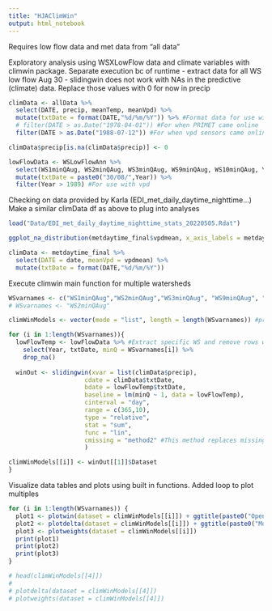```yaml
---
title: "HJAClimWin"
output: html_notebook
---
```


Requires low flow data and met data from "all data"

Exploratory analysis using WSXLowFlow data and climate variables with climwin package. Separate execution bc of runtime
- extract data for all WS low flow Aug 30
- slidingwin does not work with NAs in the predictive (climate) data. Replace those values with 0 for now in precip
```r
climData <- allData %>% 
  select(DATE, precip, meanTemp, meanVpd) %>% 
  mutate(txtDate = format(DATE,"%d/%m/%Y")) %>% #Format data for use with slidingwin function
  # filter(DATE > as.Date("1978-04-01")) #For when PRIMET came online
  filter(DATE > as.Date("1988-07-12")) #For when vpd sensors came online

climData$precip[is.na(climData$precip)] <- 0

lowFlowData <- WSLowFlowAnn %>% 
  select(WS1minQAug, WS2minQAug, WS3minQAug, WS9minQAug, WS10minQAug, Year) %>% 
  mutate(txtDate = paste0("30/08/",Year)) %>% 
  filter(Year > 1989) #For use with vpd
```

Checking on data provided by Karla (EDI_met_daily_daytime_nighttime...)
Make a similar climData df as above to plug into analyses
```r
load("Data/EDI_met_daily_daytime_nighttime_stats_20220505.Rdat")

ggplot_na_distribution(metdaytime_final$vpdmean, x_axis_labels = metdaytime_final$date)

climData <- metdaytime_final %>% 
  select(DATE = date, meanVpd = vpdmean) %>% 
  mutate(txtDate = format(DATE,"%d/%m/%Y"))

```

Execute climwin main function for multiple watersheds
```r
WSvarnames <- c("WS1minQAug","WS2minQAug","WS3minQAug", "WS9minQAug", "WS10minQAug")
# WSvarnames <- "WS2minQAug"

climWinModels <- vector(mode = "list", length = length(WSvarnames)) #preallocate list

for (i in 1:length(WSvarnames)){
  lowFlowTemp <- lowFlowData %>% #Extract specific WS and remove rows with NA
    select(Year, txtDate, minQ = WSvarnames[i]) %>% 
    drop_na()
    
  winOut <- slidingwin(xvar = list(climData$precip),
                     cdate = climData$txtDate,
                     bdate = lowFlowTemp$txtDate,
                     baseline = lm(minQ ~ 1, data = lowFlowTemp),
                     cinterval = "day",
                     range = c(365,10),
                     type = "relative",
                     stat = "sum",
                     func = "lin",
                     cmissing = "method2" #This method replaces missing values with mean value of all records with same date
                     )

climWinModels[[i]] <- winOut[[1]]$Dataset
}
```

Visualize data tables and plots using built in functions. Added loop to plot multiples
```r
for (i in 1:length(WSvarnames)) {
  plot1 <- plotwin(dataset = climWinModels[[i]]) + ggtitle(paste0("Open/close for 95% set ", WSvarnames[i]))
  plot2 <- plotdelta(dataset = climWinModels[[i]]) + ggtitle(paste0("Model AICs for ", WSvarnames[i]))
  plot3 <- plotweights(dataset = climWinModels[[i]])
  print(plot1)
  print(plot2)
  print(plot3)
}

# head(climWinModels[[4]])
# 
# plotdelta(dataset = climWinModels[[4]])
# plotweights(dataset = climWinModels[[4]])

```





